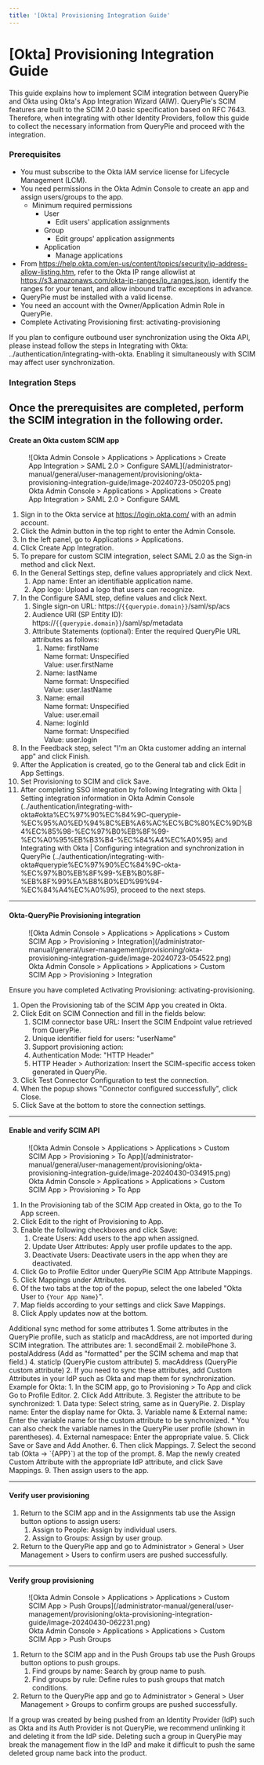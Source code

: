 ```yaml
---
title: '[Okta] Provisioning Integration Guide'
---
```



# [Okta] Provisioning Integration Guide

<Callout type="info">
This guide explains how to implement SCIM integration between QueryPie and Okta using Okta's App Integration Wizard (AIW). QueryPie's SCIM features are built to the SCIM 2.0 basic specification based on RFC 7643. Therefore, when integrating with other Identity Providers, follow this guide to collect the necessary information from QueryPie and proceed with the integration.
</Callout>

### Prerequisites

* You must subscribe to the Okta IAM service license for Lifecycle Management (LCM).
* You need permissions in the Okta Admin Console to create an app and assign users/groups to the app.
    * Minimum required permissions
        * User
            * Edit users' application assignments
        * Group
            * Edit groups' application assignments
        * Application
            * Manage applications
* From https://help.okta.com/en-us/content/topics/security/ip-address-allow-listing.htm, refer to the Okta IP range allowlist at https://s3.amazonaws.com/okta-ip-ranges/ip_ranges.json, identify the ranges for your tenant, and allow inbound traffic exceptions in advance.
* QueryPie must be installed with a valid license.
* You need an account with the Owner/Application Admin Role in QueryPie.
* Complete Activating Provisioning first: activating-provisioning

<Callout type="info">
If you plan to configure outbound user synchronization using the Okta API, please instead follow the steps in Integrating with Okta: ../authentication/integrating-with-okta. Enabling it simultaneously with SCIM may affect user synchronization.
</Callout>

### Integration Steps

Once the prerequisites are completed, perform the SCIM integration in the following order.
---

#### Create an Okta custom SCIM app

<figure data-layout="center" data-align="center">
![Okta Admin Console > Applications > Applications > Create App Integration > SAML 2.0 > Configure SAML](/administrator-manual/general/user-management/provisioning/okta-provisioning-integration-guide/image-20240723-050205.png)
<figcaption>
Okta Admin Console > Applications > Applications > Create App Integration > SAML 2.0 > Configure SAML
</figcaption>
</figure>

1. Sign in to the Okta service at https://login.okta.com/ with an admin account.
2. Click the Admin button in the top right to enter the Admin Console.
3. In the left panel, go to Applications > Applications.
4. Click Create App Integration.
5. To prepare for custom SCIM integration, select SAML 2.0 as the Sign-in method and click Next.
6. In the General Settings step, define values appropriately and click Next.
    1. App name: Enter an identifiable application name.
    2. App logo: Upload a logo that users can recognize.
7. In the Configure SAML step, define values and click Next.
    1. Single sign-on URL: https://`{{querypie.domain}}`/saml/sp/acs 
    2. Audience URI (SP Entity ID): https://`{{querypie.domain}}`/saml/sp/metadata 
    3. Attribute Statements (optional): Enter the required QueryPie URL attributes as follows:
        1. Name: firstName <br/>Name format: Unspecified<br/>Value: user.firstName
        2. Name: lastName <br/>Name format: Unspecified<br/>Value: user.lastName
        3. Name: email <br/>Name format: Unspecified<br/>Value: user.email
        4. Name: loginId <br/>Name format: Unspecified<br/>Value: user.login
8. In the Feedback step, select "I'm an Okta customer adding an internal app" and click Finish.
9. After the Application is created, go to the General tab and click Edit in App Settings.
10. Set Provisioning to SCIM and click Save.
11. After completing SSO integration by following Integrating with Okta | Setting integration information in Okta Admin Console (../authentication/integrating-with-okta#okta%EC%97%90%EC%84%9C-querypie-%EC%95%A0%ED%94%8C%EB%A6%AC%EC%BC%80%EC%9D%B4%EC%85%98-%EC%97%B0%EB%8F%99-%EC%A0%95%EB%B3%B4-%EC%84%A4%EC%A0%95) and Integrating with Okta | Configuring integration and synchronization in QueryPie (../authentication/integrating-with-okta#querypie%EC%97%90%EC%84%9C-okta-%EC%97%B0%EB%8F%99-%EB%B0%8F-%EB%8F%99%EA%B8%B0%ED%99%94-%EC%84%A4%EC%A0%95), proceed to the next steps.

---

#### Okta-QueryPie Provisioning integration

<figure data-layout="center" data-align="center">
![Okta Admin Console > Applications > Applications > Custom SCIM App > Provisioning > Integration](/administrator-manual/general/user-management/provisioning/okta-provisioning-integration-guide/image-20240723-054522.png)
<figcaption>
Okta Admin Console > Applications > Applications > Custom SCIM App > Provisioning > Integration
</figcaption>
</figure>

<Callout type="info">
Ensure you have completed Activating Provisioning: activating-provisioning.
</Callout>

1. Open the Provisioning tab of the SCIM App you created in Okta.
2. Click Edit on SCIM Connection and fill in the fields below:
    1. SCIM connector base URL: Insert the SCIM Endpoint value retrieved from QueryPie.
    2. Unique identifier field for users: "userName"
    3. Support provisioning action:
    4. Authentication Mode: "HTTP Header"
    5. HTTP Header > Authorization: Insert the SCIM-specific access token generated in QueryPie.
3. Click Test Connector Configuration to test the connection.
4. When the popup shows "Connector configured successfully", click Close.
5. Click Save at the bottom to store the connection settings.

---

#### Enable and verify SCIM API

<figure data-layout="center" data-align="center">
![Okta Admin Console > Applications > Applications > Custom SCIM App > Provisioning > To App](/administrator-manual/general/user-management/provisioning/okta-provisioning-integration-guide/image-20240430-034915.png)
<figcaption>
Okta Admin Console > Applications > Applications > Custom SCIM App > Provisioning > To App
</figcaption>
</figure>

1. In the Provisioning tab of the SCIM App created in Okta, go to the To App screen.
2. Click Edit to the right of Provisioning to App.
3. Enable the following checkboxes and click Save:
    1. Create Users: Add users to the app when assigned.
    2. Update User Attributes: Apply user profile updates to the app.
    3. Deactivate Users: Deactivate users in the app when they are deactivated.
4. Click Go to Profile Editor under QueryPie SCIM App Attribute Mappings.
5. Click Mappings under Attributes.
6. Of the two tabs at the top of the popup, select the one labeled "Okta User to `{Your App Name}`".
7. Map fields according to your settings and click Save Mappings.
8. Click Apply updates now at the bottom.

<Callout type="important">
Additional sync method for some attributes
1. Some attributes in the QueryPie profile, such as staticIp and macAddress, are not imported during SCIM integration. The attributes are:
    1. secondEmail
    2. mobilePhone
    3. postalAddress (Add as "formatted" per the SCIM schema and map that field.)
    4. staticIp (QueryPie custom attribute)
    5. macAddress (QueryPie custom attribute)
2. If you need to sync these attributes, add Custom Attributes in your IdP such as Okta and map them for synchronization. Example for Okta:
    1. In the SCIM app, go to Provisioning > To App and click Go to Profile Editor.
    2. Click Add Attribute.
    3. Register the attribute to be synchronized:
        1. Data type: Select string, same as in QueryPie.
        2. Display name: Enter the display name for Okta.
        3. Variable name & External name: Enter the variable name for the custom attribute to be synchronized.
            * You can also check the variable names in the QueryPie user profile (shown in parentheses).
        4. External namespace: Enter the appropriate value.
        5. Click Save or Save and Add Another.
        6. Then click Mappings.
        7. Select the second tab (Okta → `{APP}`) at the top of the prompt.
        8. Map the newly created Custom Attribute with the appropriate IdP attribute, and click Save Mappings.
        9. Then assign users to the app.
</Callout>

---

#### Verify user provisioning

1. Return to the SCIM app and in the Assignments tab use the Assign button options to assign users:
    1. Assign to People: Assign by individual users.
    2. Assign to Groups: Assign by user group.
2. Return to the QueryPie app and go to Administrator > General > User Management > Users to confirm users are pushed successfully.
---

#### Verify group provisioning

<figure data-layout="center" data-align="center">
![Okta Admin Console > Applications > Applications > Custom SCIM App > Push Groups](/administrator-manual/general/user-management/provisioning/okta-provisioning-integration-guide/image-20240430-062231.png)
<figcaption>
Okta Admin Console > Applications > Applications > Custom SCIM App > Push Groups
</figcaption>
</figure>

1. Return to the SCIM app and in the Push Groups tab use the Push Groups button options to push groups.
    1. Find groups by name: Search by group name to push.
    2. Find groups by rule: Define rules to push groups that match conditions.
2. Return to the QueryPie app and go to Administrator > General > User Management > Groups to confirm groups are pushed successfully.

<Callout type="important">
If a group was created by being pushed from an Identity Provider (IdP) such as Okta and its Auth Provider is not QueryPie, we recommend unlinking it and deleting it from the IdP side. Deleting such a group in QueryPie may break the management flow in the IdP and make it difficult to push the same deleted group name back into the product.
</Callout>
